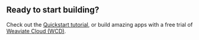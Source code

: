 ## Ready to start building?

Check out the [Quickstart tutorial](https://weaviate.io/developers/weaviate/quickstart), or build amazing apps with a free trial of [Weaviate Cloud (WCD)](https://console.weaviate.cloud/).


<CommunityPanel />


<GiscusBlogPostComment />

